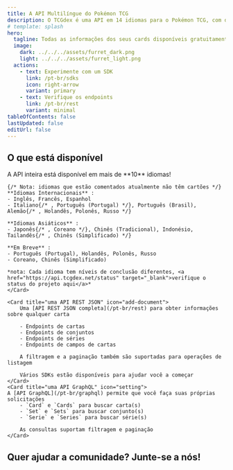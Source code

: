 ```yaml
---
title: A API Multilíngue do Pokémon TCG
description: O TCGdex é uma API em 14 idiomas para o Pokémon TCG, com dados detalhados sobre cartas e conjuntos, e acesso fácil com APIs REST/GraphQL e vários SDKs.
# template: splash
hero:
  tagline: Todas as informações dos seus cards disponíveis gratuitamente e de código aberto!
  image:
    dark: ../../../assets/furret_dark.png
    light: ../../../assets/furret_light.png
  actions:
    - text: Experimente com um SDK
      link: /pt-br/sdks
      icon: right-arrow
      variant: primary
    - text: Verifique os endpoints
      link: /pt-br/rest
      variant: minimal
tableOfContents: false
lastUpdated: false
editUrl: false
---
```



## O que está disponível

<CardGrid stagger>
	<Card title="10 idiomas e contando" icon="heart">
	A API inteira está disponível em mais de **10** idiomas!

	{/* Nota: idiomas que estão comentados atualmente não têm cartões */}
	**Idiomas Internacionais** :
	- Inglês, Francês, Espanhol
	- Italiano{/* , Português (Portugal) */}, Português (Brasil), Alemão{/* , Holandês, Polonês, Russo */}

	**Idiomas Asiáticos** :
	- Japonês{/* , Coreano */}, Chinês (Tradicional), Indonésio, Tailandês{/* , Chinês (Simplificado) */}

	**Em Breve** :
	- Português (Portugal), Holandês, Polonês, Russo
	- Coreano, Chinês (Simplificado)

	*nota: Cada idioma tem níveis de conclusão diferentes, <a href="https://api.tcgdex.net/status" target="_blank">verifique o status do projeto aqui</a>*
	</Card>

	<Card title="uma API REST JSON" icon="add-document">
		Uma [API REST JSON completa](/pt-br/rest) para obter informações sobre qualquer carta

		- Endpoints de cartas
		- Endpoints de conjuntos
		- Endpoints de séries
		- Endpoints de campos de cartas

		A filtragem e a paginação também são suportadas para operações de listagem

		Vários SDKs estão disponíveis para ajudar você a começar
	</Card>
	<Card title="uma API GraphQL" icon="setting">
	A [API GraphQL](/pt-br/graphql) permite que você faça suas próprias solicitações
		- `Card` e `Cards` para buscar carta(s)
		- `Set` e `Sets` para buscar conjunto(s)
		- `Serie` e `Series` para buscar série(s)

		As consultas suportam filtragem e paginação
	</Card>
</CardGrid>

## Quer ajudar a comunidade? Junte-se a nós!

<CardGrid>
	<LinkCard href="https://discord.gg/NehYTAhsZE" title="Junte-se ao nosso Discord" description="O Discord é nossa principal forma de comunicação entre os membros da comunidade" />
	<LinkCard href="https://github.com/tcgdex/cards-database" title="Dê uma estrela ao repositório!" description="Ajude nosso repositório a chegar à lua dando uma estrela no Github" />
	<LinkCard href="https://github.com/tcgdex/cards-database" title="Contribua" description="Contribuir ajudará você e outros membros da comunidade" />
	<LinkCard href="https://github.com/sponsors/tcgdex" title="Patrocine o projeto" description="A API é cara de manter, além disso, você obtém um retorno sobre o investimento :D" />
</CardGrid>
